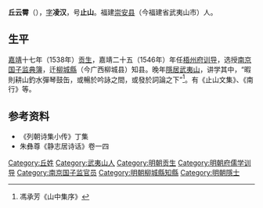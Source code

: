 {{Orphan|time=2016-12-20T13:20:29+00:00}}
'''丘云霄'''（{{bd|?||?|}}），[[表字|字]]'''凌汉'''，号'''止山'''。福建[[崇安县|崇安县]]（今福建省武夷山市）人。

== 生平 ==
[[嘉靖|嘉靖]]十七年（1538年）[[贡生|贡生]]，嘉靖二十五（1546年）年任[[梧州府|梧州府]][[训导|训导]]，选授[[南京国子监|南京国子监]][[典簿|典簿]]，迁[[柳城縣|柳城縣]]（今广西柳城县）知县。晚年[[隱居|隱居]][[武夷山|武夷山]]，讲学其中，“暇則耕山釣水彈琴鼓缶，或暢於吟詠之間，或發於詞論之下”<ref>馮承芳《山中集序》</ref>。有《止山文集》、《南行》等。

== 参考资料 ==
{{reflist}}
* 《列朝诗集小传》丁集
* 朱彝尊《静志居诗话》卷一四

{{Authority control}}

{{DEFAULTSORT:}}
[[Category:丘姓|Category:丘姓]]
[[Category:武夷山人|Category:武夷山人]]
[[Category:明朝贡生|Category:明朝贡生]]
[[Category:明朝府儒学训导|Category:明朝府儒学训导]]
[[Category:南京国子监官员|Category:南京国子监官员]]
[[Category:明朝柳城縣知縣|Category:明朝柳城縣知縣]]
[[Category:明朝隱士|Category:明朝隱士]]


{{明朝官员小作品}}